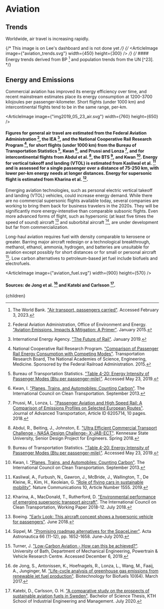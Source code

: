 


# Aviation

## Trends

Worldwide, air travel is increasing rapidly.

{/* This image is on Lee's dashboard and is not done yet */}
{/* <ArticleImage image={"aviation_trends.svg"} width={450} height={300} /> */}
{/* #### Energy trends derived from BP [^15] and population trends from the UN [^23]. */}

## Energy and Emissions

Commercial aviation has improved its energy efficiency over time, and recent mainstream estimates place its energy consumption at 1200-3700 kilojoules per passenger-kilometer. Short flights (under 1000 km) and intercontinental flights tend to be in the same range, per-km.

<ArticleImage image={"img2019_05_23_air.svg"} width={760} height={650} />
#### Figures for general air travel are estimated from the Federal Aviation Administration [^5], the IEA [^6], and the National Cooperative Rail Research Program [^11], for short flights (under 1000 km) from the Bureau of Transportation Statistics [^3], Kwan [^10], and Prussi and Lonza [^12], and for intercontinental flights from Abdul et al. [^1], the BTS [^3], and Kwan [^10]. Energy for vertical takeoff and landing (VTOL) is estimated from Kasliwal et al. [^7] and is assessed for a single passenger over a distance of 75-250 km, with lower per-km energy needs at longer distances. Energy for supersonic flight is estimated from Kharina et al. [^9].

Emerging aviation technologies, such as personal electric vertical takeoff and landing (VTOL) vehicles, could increase energy demand. While there are no commercial supersonic flights available today, several companies are working to bring them back for business travelers in the 2020s. They will be significantly more energy-intenstive than comparable subsonic flights. Even more advanced forms of flight, such as hypersonic (at least five times the speed of sound) aircraft [^2] and suborbital aircraft [^13], are under development but far from commercialization.

Long-haul aviation requires fuel with density comparable to kerosene or greater. Barring major aircraft redesign or a technological breakthrough, methanol, ethanol, ammonia, hydrogen, and batteries are unsuitable for aviation except possibly for short distances or for small or personal aircraft [^14]. Low carbon alternatives to petroleum-based jet fuel include biofuels and electrofuels.

<ArticleImage image={"aviation_fuel.svg"} width={900} height={570} />
#### Sources: de Jong et al. [^4] and Katebi and Carlsson [^8].

[^1]: Abdul, R., Beiting, J., Johnston, E. ["Ultra Efficient Commercial Transport Challenge - NASA Design Challenge- X-JAB-ECT"](https://digitalcommons.kennesaw.edu/cgi/viewcontent.cgi?article=1002&context=egr_srdsn). Kennesaw State University, Senior Design Project for Engineers. Spring 2018.

[^2]: Boeing. ["Early Look: This aircraft concept shows a hypersonic vehicle for passengers"](https://www.boeing.com/features/2018/06/hypersonic-concept-vehicle.page). June 2018.

[^3]: Bureau of Transportation Statistics. ["Table 4-20: Energy Intensity of Passenger Modes (Btu per passenger-mile)"](https://www.bts.gov/archive/publications/national_transportation_statistics/table_04_20). Accessed May 23, 2019.

[^4]: de Jong, S., Antonissen, K., Hoefnagels, R., Lonza, L., Wang, M., Faaij, A., Junginger, M. ["Life-cycle analysis of greenhouse gas emissions from renewable jet fuel production"](https://biotechnologyforbiofuels.biomedcentral.com/articles/10.1186/s13068-017-0739-7). Biotechnology for Biofuels 10(64). March 2017.

[^5]: Federal Aviation Administration, Office of Environment and Energy. ["Aviation Emissions, Impacts & Mitigation: A Primer"](https://www.faa.gov/regulations_policies/policy_guidance/envir_policy/media/Primer_Jan2015.pdf). January 2015.

[^6]: International Energy Agency. ["The Future of Rail"](https://www.iea.org/futureofrail/). January 2019.

[^7]: Kasliwal, A., Furbush, N., Gawron, J., McBride, J., Wallington, T., De Kleine, R., Kim, H., Keoleian, G. ["Role of flying cars in sustainable mobility"](https://www.nature.com/articles/s41467-019-09426-0). Nature Communications 10, Article Number 1555. 2019.

[^8]: Katebi, D., Carlsson, O. H. ["A comparative study on the prospects of sustainable aviation fuels in Sweden"](http://kth.diva-portal.org/smash/record.jsf?pid=diva2%3A1453357&dswid=-9080). Bachelor of Science Thesis, KTH School of Industrial Engineering and Management. July 2020.

[^9]: Kharina, A., MacDonald, T., Rutherford, D. ["Environmental performance of emerging supersonic transport aircraft"](https://www.theicct.org/sites/default/files/publications/Environmental_Supersonic_Aircraft_20180717.pdf). The International Council on Clean Transportation, Working Paper 2018-12. July 2018.

[^10]: Kwan, I. ["Planes, Trains, and Automobiles: Counting Carbon"](https://www.theicct.org/blogs/staff/planes-trains-and-automobiles-counting-carbon). The International Council on Clean Transportation. September 2013.

[^11]: National Cooperative Rail Research Program. ["Comparison of Passenger Rail Energy Consumption with Competing Modes"](http://railtec.illinois.edu/wp/wp-content/uploads/2018/08/TRB-2015-NCRRP_rpt_003-Passenger-Train-Energy.pdf). Transportation Research Board, The National Academies of Science, Engineering, Medicine. Sponsored by the Federal Railroad Administration. 2015.

[^12]: Prussi, M., Lonza, L. ["Passenger Aviation and High Speed Rail: A Comparison of Emissions Profiles on Selected European Routes"](https://www.hindawi.com/journals/jat/2018/6205714/). Journal of Advanced Transportation, Article ID 6205714, 10 pages. 2018.

[^13]: Sippel, M. ["Promising roadmap alternatives for the SpaceLiner"](https://www.sciencedirect.com/science/article/abs/pii/S0094576510000445?via%3Dihub). Acta Astronautica 66 (11-12), pp. 1652-1658. June-July 2010.

[^14]: Turner, J. ["Low-Carbon Aviation - How can this be achieved?"](https://www.aerosociety.com/media/7612/jamie-turner.pdf). University of Bath, Department of Mechanical Engineering, Powertrain & Vehicle Research Centre. Accessed December 6, 2019.

[^15]: The World Bank. ["Air transport, passengers carried"](https://data.worldbank.org/indicator/IS.AIR.PSGR). Accessed February 3, 2023.

[^16]: United Nations, Department of Economic and Social Affairs, Population Division, Population Estimates and Projections Section. ["World Population Prospects 2022"](https://population.un.org/wpp/). Accessed February 3, 2023.

  <Article 
    focusAreaUrl={focusAreaUrl} 
    hierarchy={hierarchy} 
    site={site}
  >
    {children}
  </Article>